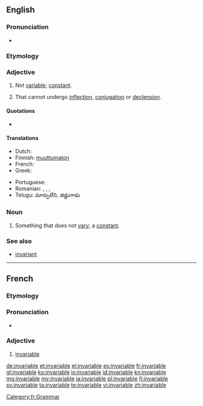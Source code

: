 ==English==

===Pronunciation===
* {{audio|en-us-invariable.ogg|Audio (US)}}

===Etymology===
{{prefix|in|variable}}

===Adjective===
{{en-adj|-}}

# Not [[variable]]; [[constant]].
# {{by extension|grammar|of a word, or a grammatical class}} That cannot undergo [[inflection]], [[conjugation]] or [[declension]].

====Quotations====
* {{seeCites}}

====Translations====
{{trans-top|not variable}}
* Dutch: {{t+|nl|veranderlijk}}
* Finnish: [[muuttumaton]]
* French: {{t+|fr|invariable}}
* Greek: {{t+|el|άκλιτο}}
{{trans-mid}}
* Portuguese: {{t+|pt|invariável}}
* Romanian: {{t-|ro|invariabil|m|n}}, {{t-|ro|invariabilă|f}}, {{t-|ro|nevariabil|m|n}}, {{t-|ro|neschimbabil|m|n}}
* Telugu: మార్పులేని, జిడ్డుగాడు
{{trans-bottom}}

===Noun===
{{en-noun}}

# Something that does not [[vary]]; a [[constant]].

===See also===
* [[invariant]]<!-- or is it a synonym? -->

----

==French==

===Etymology===
{{prefix|in|variable|lang=fr}}

===Pronunciation===
* {{audio|Fr-invariable.ogg|Audio}}

===Adjective===
{{fr-adj-mf}}

# [[#English|invariable]]

[[Category:fr:Grammar]]

[[de:invariable]]
[[et:invariable]]
[[el:invariable]]
[[es:invariable]]
[[fr:invariable]]
[[gl:invariable]]
[[ko:invariable]]
[[io:invariable]]
[[id:invariable]]
[[kn:invariable]]
[[mg:invariable]]
[[my:invariable]]
[[ja:invariable]]
[[pl:invariable]]
[[fi:invariable]]
[[sv:invariable]]
[[ta:invariable]]
[[te:invariable]]
[[vi:invariable]]
[[zh:invariable]]